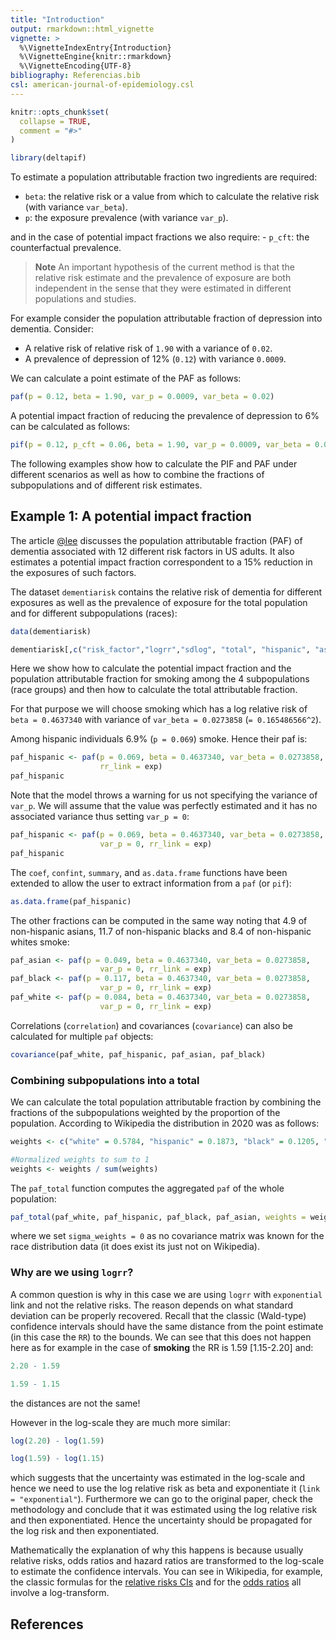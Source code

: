 ```yaml
---
title: "Introduction"
output: rmarkdown::html_vignette
vignette: >
  %\VignetteIndexEntry{Introduction}
  %\VignetteEngine{knitr::rmarkdown}
  %\VignetteEncoding{UTF-8}
bibliography: Referencias.bib
csl: american-journal-of-epidemiology.csl
---
```


```r
knitr::opts_chunk$set(
  collapse = TRUE,
  comment = "#>"
)
```

```r
library(deltapif)
```

To estimate a population attributable fraction two ingredients are required:

- `beta`: the relative risk or a value from which to calculate the relative risk (with variance `var_beta`).
- `p`: the exposure prevalence (with variance `var_p`).

and in the case of potential impact fractions we also require:
- `p_cft`: the counterfactual prevalence.  

> **Note** An important hypothesis of the current method is that
the relative risk estimate and the prevalence of exposure are both independent
in the sense that they were estimated in different populations and studies. 

For example consider the population attributable fraction of depression into dementia.
Consider:

-  A relative risk of  relative risk of `1.90` with a variance of `0.02`. 
-  A prevalence of depression of 12% (`0.12`) with variance `0.0009`. 

We can calculate a point estimate of the PAF as follows:

```r
paf(p = 0.12, beta = 1.90, var_p = 0.0009, var_beta = 0.02)
```

A potential impact fraction of reducing the prevalence of depression to 6% can be
calculated as follows: 

```r
pif(p = 0.12, p_cft = 0.06, beta = 1.90, var_p = 0.0009, var_beta = 0.02)
```

The following examples show how to calculate the PIF and PAF under different scenarios
as well as how to combine the fractions of subpopulations and of different risk estimates. 



## Example 1: A potential impact fraction

The article [@lee](https://doi.org/10.1001/jamanetworkopen.2022.19672)
discusses the population attributable fraction (PAF) of dementia associated with 12 
different risk factors in US adults. It also estimates a potential impact
fraction correspondent to a 15% reduction in the exposures of such factors. 

The dataset `dementiarisk` contains the relative risk of dementia for different
exposures as well as the prevalence of exposure for the total population
and for different subpopulations (races):

```r
data(dementiarisk)
```

```r
dementiarisk[,c("risk_factor","logrr","sdlog", "total", "hispanic", "asian", "black", "white")]
```

Here we show how to calculate the potential impact fraction and the population attributable fraction for smoking among the 4 subpopulations (race groups) and then how to calculate the total attributable fraction. 

For that purpose we will choose smoking which has a log relative risk of `beta = 0.4637340` with variance of	`var_beta = 0.0273858` (`= 0.165486566^2`). 

Among hispanic individuals 6.9% (`p = 0.069`) smoke. Hence their paf is:

```r
paf_hispanic <- paf(p = 0.069, beta = 0.4637340, var_beta = 0.0273858, 
                    rr_link = exp)
paf_hispanic
```

Note that the model throws a warning for us not specifying the variance of `var_p`. We will 
assume that the value was perfectly estimated and it has no associated variance thus setting `var_p = 0`:

```r
paf_hispanic <- paf(p = 0.069, beta = 0.4637340, var_beta = 0.0273858, 
                    var_p = 0, rr_link = exp)
paf_hispanic
```

The `coef`, `confint`, `summary`, and `as.data.frame` functions have been extended to 
allow the user to extract information from a `paf` (or `pif`):

```r
as.data.frame(paf_hispanic)
```

The other fractions can be computed in the same way noting that 4.9	of non-hispanic asians, 11.7 of non-hispanic blacks and	8.4 of non-hispanic whites smoke:

```r
paf_asian <- paf(p = 0.049, beta = 0.4637340, var_beta = 0.0273858, 
                    var_p = 0, rr_link = exp)
paf_black <- paf(p = 0.117, beta = 0.4637340, var_beta = 0.0273858, 
                    var_p = 0, rr_link = exp)
paf_white <- paf(p = 0.084, beta = 0.4637340, var_beta = 0.0273858, 
                    var_p = 0, rr_link = exp)
```

Correlations (`correlation`) and covariances (`covariance`) can also be calculated for multiple `paf` objects:

```r
covariance(paf_white, paf_hispanic, paf_asian, paf_black)
```
### Combining subpopulations into a total

We can calculate the total population attributable fraction by combining the fractions of the subpopulations
weighted by the proportion of the population. According to Wikipedia the distribution in 2020 was as follows:

```r
weights <- c("white" = 0.5784, "hispanic" = 0.1873, "black" = 0.1205, "asian" = 0.0592)

#Normalized weights to sum to 1
weights <- weights / sum(weights)
```

The `paf_total` function computes the aggregated `paf` of the whole population:

```r
paf_total(paf_white, paf_hispanic, paf_black, paf_asian, weights = weights, sigma_weights = 0)
```

where we set `sigma_weights = 0` as no covariance matrix was known for the race distribution data (it does exist its just not on Wikipedia). 

### Why are we using `logrr`?

A common question is why in this case we are using `logrr` with `exponential` link
and not the relative risks. The reason depends on what standard deviation can be properly
recovered. Recall that the classic (Wald-type) confidence intervals should have the same
distance from the point estimate (in this case the `RR`) to the bounds. We can see that
this does not happen here as for example in the case of **smoking** the RR is
1.59 [1.15-2.20] and:

```r
2.20 - 1.59
```

```r
1.59 - 1.15
```

the distances are not the same!

However in the log-scale they are much more similar:

```r
log(2.20) - log(1.59)
```

```r
log(1.59) - log(1.15)
```


which suggests that the uncertainty was estimated in the log-scale and hence we
need to use the log relative risk as beta and exponentiate it (`link = "exponential"`). 
Furthermore we can go to the original paper, check the methodology and conclude
that it was estimated using the log relative risk and then exponentiated. Hence 
the uncertainty should be propagated for the log risk and then exponentiated. 

Mathematically the explanation of why this happens is because usually relative risks,
odds ratios and hazard ratios are transformed to the log-scale to estimate
the confidence intervals. You can see in Wikipedia, for example, 
the classic formulas for the [relative risks CIs](https://en.wikipedia.org/wiki/Relative_risk)
and for the [odds ratios](https://en.wikipedia.org/wiki/Odds_ratio#Statistical_inference)
all involve a log-transform. 

<!--

## Example 2: A Population Attributable Fraction

The article [@pandeya](https://doi.org/10.1111/1753-6405.12456)
estimates the population attributable fraction of different cancers given
distinct levels of alcohol consumption for the Australian population. 

The `alcohol` dataframe included in the package contains an estimate
of the intake of alcohol by sex as well as the proportion of
individuals in each of the intake-categories:

```r
data(alcohol)
```

```r
alcohol[,c("sex", "alcohol_g", "median_intake", "age_18_plus")]
```



## Example 3: Negative fractions

## Example 4: Combining fractions of different risks into an ensemble

graphPAF::paf_levin(conf_prev = 0.085, conf_RR=c(1.15, 2.20))
-->

## References

